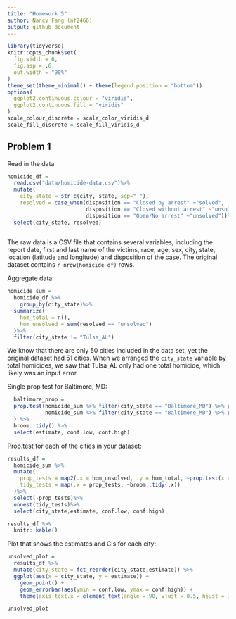 ```yaml
---
title: "Homework 5"
author: Nancy Fang (nf2466)
output: github_document
---
```


```r
library(tidyverse)
knitr::opts_chunk$set(
  fig.width = 6,
  fig.asp = .6,
  out.width = "90%"
)
theme_set(theme_minimal() + theme(legend.position = "bottom"))
options(
  ggplot2.continuous.colour = "viridis",
  ggplot2.continuous.fill = "viridis"
)
scale_colour_discrete = scale_color_viridis_d
scale_fill_discrete = scale_fill_viridis_d
```

## Problem 1
Read in the data

```r
homicide_df = 
  read.csv("data/homicide-data.csv")%>%
  mutate(
    city_state = str_c(city, state, sep="_"),
    resolved = case_when(disposition == "Closed by arrest" ~"solved",
                         disposition == "Closed without arrest" ~"unsolved",
                         disposition == "Open/No arrest" ~"unsolved"))%>%
  select(city_state, resolved)
  
```

The raw data is a CSV file that contains several variables, including the report date, first and last name of the victims, race, age, sex, city, state, location (latitude and longitude) and disposition of the case. The original dataset contains `r nrow(homicide_df)` rows. 

Aggregate data:

```r
homicide_sum = 
  homicide_df %>%
    group_by(city_state)%>%
  summarize(
    hom_total = n(),
    hom_unsolved = sum(resolved == "unsolved")
  )%>%
  filter(city_state != "Tulsa_AL")
```
We know that there are only 50 cities included in the data set, yet the original dataset had 51 cities. When we arranged the `city_state` variable by total homicides, we saw that Tulsa_AL only had one total homicide, which likely was an input error.

Single prop test for Baltimore, MD:

```r
  baltimore_prop = 
  prop.test(homicide_sum %>% filter(city_state == "Baltimore_MD") %>% pull(hom_unsolved),
            homicide_sum %>% filter(city_state == "Baltimore_MD") %>% pull(hom_total)
  ) %>% 
  broom::tidy() %>%
  select(estimate, conf.low, conf.high)

```
Prop.test for each of the cities in your dataset:

```r
results_df = 
  homicide_sum %>%
  mutate(
    prop_tests = map2(.x = hom_unsolved, .y = hom_total, ~prop.test(x = .x, n = .y)),
    tidy_tests = map(.x = prop_tests, ~broom::tidy(.x))
  )%>%
  select(-prop_tests)%>%
  unnest(tidy_tests)%>%
  select(city_state,estimate, conf.low, conf.high)

results_df %>%
  knitr::kable()

```

Plot that shows the estimates and CIs for each city:

```r
unsolved_plot = 
  results_df %>%
  mutate(city_state = fct_reorder(city_state,estimate)) %>%
  ggplot(aes(x = city_state, y = estimate)) +
    geom_point() +
    geom_errorbar(aes(ymin = conf.low, ymax = conf.high)) +
    theme(axis.text.x = element_text(angle = 90, vjust = 0.5, hjust = 1))

unsolved_plot
```



